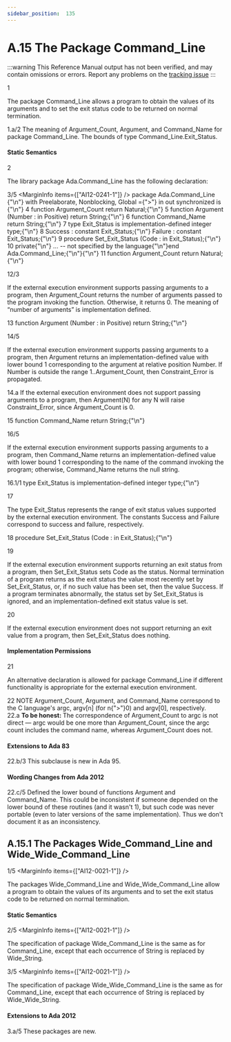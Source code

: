 ```yaml
---
sidebar_position:  135
---
```


# A.15 The Package Command_Line

:::warning
This Reference Manual output has not been verified,
and may contain omissions or errors.
Report any problems on the [tracking issue](https://github.com/ada-lang-io/ada-lang-io/issues/20)
:::


<MarginText>1</MarginText>
<p>The package Command_Line allows a program to obtain the values of its arguments and to set the exit status code to be returned on normal termination. <br /></p>

<AnnotatedOnly>
<MarginText>1.a/2</MarginText>
<Admonition type="aarm" aarm="implementation-defined">
<strong></strong>The meaning of Argument_Count, Argument, and Command_Name for package Command_Line. The bounds of type Command_Line.Exit_Status.<br /></Admonition>
</AnnotatedOnly>


#### Static Semantics

<MarginText>2</MarginText>
<p>The library package Ada.Command_Line has the following declaration: <br /></p>

<MarginText>3/5</MarginText>
<MarginInfo items={["AI12-0241-1"]} />
<CodeBlock language="ada">
package Ada.Command_Line {"\n"}  with  Preelaborate, Nonblocking, Global ={">"} in out synchronized is {"\n"}
<MarginText>4</MarginText>
  function Argument_Count return Natural;{"\n"}
<MarginText>5</MarginText>
  function Argument (Number : in Positive) return String;{"\n"}
<MarginText>6</MarginText>
  function Command_Name return String;{"\n"}
<MarginText>7</MarginText>
  type Exit_Status is implementation-defined integer type;{"\n"}
<MarginText>8</MarginText>
  Success : constant Exit_Status;{"\n"}  Failure : constant Exit_Status;{"\n"}
<MarginText>9</MarginText>
  procedure Set_Exit_Status (Code : in Exit_Status);{"\n"}
<MarginText>10</MarginText>
private{"\n"}  ... -- not specified by the language{"\n"}end Ada.Command_Line;{"\n"}{"\n"}
<MarginText>11</MarginText>
function Argument_Count return Natural;{"\n"}

</CodeBlock>
<MarginText>12/3</MarginText>
<MarginInfo items={["AI05-0264-1"]} />
<p>If the external execution environment supports passing arguments to a program, then Argument_Count returns the number of arguments passed to the program invoking the function. Otherwise, it returns 0. The meaning of &ldquo;number of arguments&rdquo; is implementation defined.<br /></p>

<MarginText>13</MarginText>
<CodeBlock language="ada">
function Argument (Number : in Positive) return String;{"\n"}

</CodeBlock>
<MarginText>14/5</MarginText>
<MarginInfo items={["AI12-0259-1"]} />
<p>If the external execution environment supports passing arguments to a program, then Argument returns an implementation-defined value with lower bound 1 corresponding to the argument at relative position Number. If Number is outside the range 1..Argument_Count, then Constraint_Error is propagated. <br /></p>

<AnnotatedOnly>
<MarginText>14.a</MarginText>
<Admonition type="aarm" aarm="ramification">
<strong></strong>If the external execution environment does not support passing arguments to a program, then Argument(N) for any N will raise Constraint_Error, since Argument_Count is 0.<br /></Admonition>
</AnnotatedOnly>

<MarginText>15</MarginText>
<CodeBlock language="ada">
function Command_Name return String;{"\n"}

</CodeBlock>
<MarginText>16/5</MarginText>
<MarginInfo items={["AI05-0264-1", "AI12-0259-1"]} />
<p>If the external execution environment supports passing arguments to a program, then Command_Name returns an implementation-defined value with lower bound 1 corresponding to the name of the command invoking the program; otherwise, Command_Name returns the null string.<br /></p>

<MarginText>16.1/1</MarginText>
<CodeBlock language="ada">
type Exit_Status is implementation-defined integer type;{"\n"}

</CodeBlock>
<MarginText>17</MarginText>
<p>The type Exit_Status represents the range of exit status values supported by the external execution environment. The constants Success and Failure correspond to success and failure, respectively.<br /></p>

<MarginText>18</MarginText>
<CodeBlock language="ada">
procedure Set_Exit_Status (Code : in Exit_Status);{"\n"}

</CodeBlock>
<MarginText>19</MarginText>
<p>If the external execution environment supports returning an exit status from a program, then Set_Exit_Status sets Code as the status. Normal termination of a program returns as the exit status the value most recently set by Set_Exit_Status, or, if no such value has been set, then the value Success. If a program terminates abnormally, the status set by Set_Exit_Status is ignored, and an implementation-defined exit status value is set.<br /></p>

<MarginText>20</MarginText>
<p>If the external execution environment does not support returning an exit value from a program, then Set_Exit_Status does nothing. <br /></p>


#### Implementation Permissions

<MarginText>21</MarginText>
<p>An alternative declaration is allowed for package Command_Line if different functionality is appropriate for the external execution environment. <br /></p>

<AnnotatedOnly>
<MarginText>22</MarginText>
<Admonition type="aarm" aarm="note">
NOTE   Argument_Count, Argument, and Command_Name correspond to the C language's argc, argv[n] (for n{">"}0) and argv[0], respectively. <br /></Admonition>
</AnnotatedOnly>

<AnnotatedOnly>
<MarginText>22.a</MarginText>
<Admonition type="aarm" aarm="note">
<strong>To be honest: </strong>The correspondence of Argument_Count to argc is not direct &mdash; argc would be one more than Argument_Count, since the argc count includes the command name, whereas Argument_Count does not. <br /></Admonition>
</AnnotatedOnly>

<AnnotatedOnly>

#### Extensions to Ada 83

</AnnotatedOnly>
<AnnotatedOnly>
<MarginText>22.b/3</MarginText>
<MarginInfo items={["AI05-0299-1"]} />
<Admonition type="aarm" aarm="note">
This subclause is new in Ada 95. <br /></Admonition>
</AnnotatedOnly>

<AnnotatedOnly>

#### Wording Changes from Ada 2012

</AnnotatedOnly>
<AnnotatedOnly>
<MarginText>22.c/5</MarginText>
<MarginInfo items={["AI12-0259-1"]} />
<Admonition type="aarm" aarm="correction">
<strong></strong> Defined the lower bound of functions Argument and Command_Name. This could be inconsistent if someone depended on the lower bound of these routines (and it wasn't 1), but such code was never portable (even to later versions of the same implementation). Thus we don't document it as an inconsistency. <br /></Admonition>
</AnnotatedOnly>

<a id="Subclause_A.15.1"></a>

## A.15.1  The Packages Wide_Command_Line and Wide_Wide_Command_Line

<MarginText>1/5</MarginText>
<MarginInfo items={["AI12-0021-1"]} />
<p>The packages Wide_Command_Line and Wide_Wide_Command_Line allow a program to obtain the values of its arguments and to set the exit status code to be returned on normal termination. <br /></p>


#### Static Semantics

<MarginText>2/5</MarginText>
<MarginInfo items={["AI12-0021-1"]} />
<p>The specification of package Wide_Command_Line is the same as for Command_Line, except that each occurrence of String is replaced by Wide_String.<br /></p>

<MarginText>3/5</MarginText>
<MarginInfo items={["AI12-0021-1"]} />
<p>The specification of package Wide_Wide_Command_Line is the same as for Command_Line, except that each occurrence of String is replaced by Wide_Wide_String.<br /></p>

<AnnotatedOnly>

#### Extensions to Ada 2012

</AnnotatedOnly>
<AnnotatedOnly>
<MarginText>3.a/5</MarginText>
<MarginInfo items={["AI12-0021-1"]} />
<Admonition type="aarm" aarm="note">
These packages are new. <br /></Admonition>
</AnnotatedOnly>

